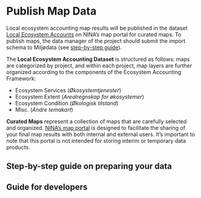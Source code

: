 # Publish Map Data {#sec-data-publishing}

Local ecosystem accounting map results will be published in the dataset [Local Ecosystem Accounts](https://maps.nina.no/) on NINA's map portal for curated maps. To publish maps, the data manager of the project should submit the import schema to Miljødata (see [step-by-step guide](#step-by-step-guide-on-preparing-your-data)). 

The **Local Ecosystem Accounting Dataset** is structured as follows: maps are categorized by project, and within each project, map layers are further organized according to the components of the Ecosystem Accounting Framework:

- Ecosystem Services (*Økosystemtjenester*)
- Ecosystem Extent (*Arealregnskap for økosystemer*)
- Ecosystem Condition (*Økologisk tilstand*)
- Misc. (*Andre temakart*)

:::{.note}
**Curated Maps** represent a collection of maps that are carefully selected and organized. [NINA's map portal](https://maps.nina.no/)  is designed to facilitate the sharing of your final map results with both internal and external users. It's important to note that this portal is not intended for storing interim or temporary data products. 
:::

## Step-by-step guide on preparing your data 


## Guide for developers











